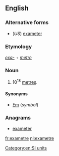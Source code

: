 ==English==

===Alternative forms===
* (''US'') [[exameter]]

===Etymology===
''[[exa-]]'' + ''[[metre]]''

===Noun===
{{en-noun}}

# 10<sup>18</sup> [[metre]]s.

====Synonyms====
* [[Em]] (''symbol'')

===Anagrams===
* [[exameter#English|exameter]]

[[Category:en:SI units]]

[[fr:exametre]]
[[nl:exametre]]